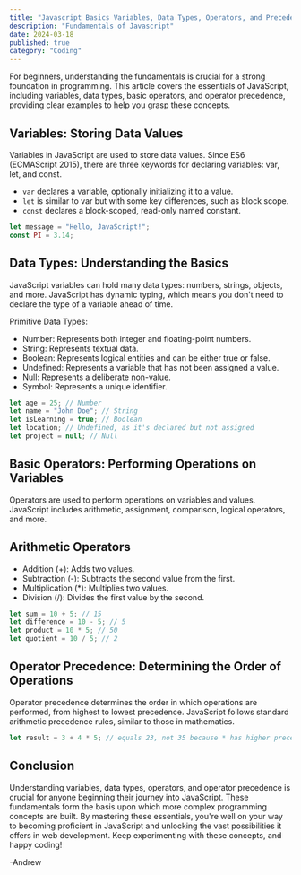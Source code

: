 ```yaml
---
title: "Javascript Basics Variables, Data Types, Operators, and Precedence"
description: "Fundamentals of Javascript"
date: 2024-03-18
published: true
category: "Coding"
---
```


For beginners, understanding the fundamentals is crucial for a strong foundation in programming. This article covers the essentials of JavaScript, including variables, data types, basic operators, and operator precedence, providing clear examples to help you grasp these concepts.

## Variables: Storing Data Values

Variables in JavaScript are used to store data values. Since ES6 (ECMAScript 2015), there are three keywords for declaring variables: var, let, and const.

- `var` declares a variable, optionally initializing it to a value.
- `let` is similar to var but with some key differences, such as block scope.
- `const` declares a block-scoped, read-only named constant.

```jsx
let message = "Hello, JavaScript!";
const PI = 3.14;
```

## Data Types: Understanding the Basics

JavaScript variables can hold many data types: numbers, strings, objects, and more. JavaScript has dynamic typing, which means you don't need to declare the type of a variable ahead of time.

Primitive Data Types:

- Number: Represents both integer and floating-point numbers.
- String: Represents textual data.
- Boolean: Represents logical entities and can be either true or false.
- Undefined: Represents a variable that has not been assigned a value.
- Null: Represents a deliberate non-value.
- Symbol: Represents a unique identifier.

```jsx
let age = 25; // Number
let name = "John Doe"; // String
let isLearning = true; // Boolean
let location; // Undefined, as it's declared but not assigned
let project = null; // Null
```

## Basic Operators: Performing Operations on Variables

Operators are used to perform operations on variables and values. JavaScript includes arithmetic, assignment, comparison, logical operators, and more.

## Arithmetic Operators

- Addition (+): Adds two values.
- Subtraction (-): Subtracts the second value from the first.
- Multiplication (*): Multiplies two values.
- Division (/): Divides the first value by the second.

```jsx
let sum = 10 + 5; // 15
let difference = 10 - 5; // 5
let product = 10 * 5; // 50
let quotient = 10 / 5; // 2
```

## Operator Precedence: Determining the Order of Operations

Operator precedence determines the order in which operations are performed, from highest to lowest precedence. JavaScript follows standard arithmetic precedence rules, similar to those in mathematics.

```jsx
let result = 3 + 4 * 5; // equals 23, not 35 because * has higher precedence than +
```
## Conclusion

Understanding variables, data types, operators, and operator precedence is crucial for anyone beginning their journey into JavaScript. These fundamentals form the basis upon which more complex programming concepts are built. By mastering these essentials, you're well on your way to becoming proficient in JavaScript and unlocking the vast possibilities it offers in web development. Keep experimenting with these concepts, and happy coding!

 -Andrew